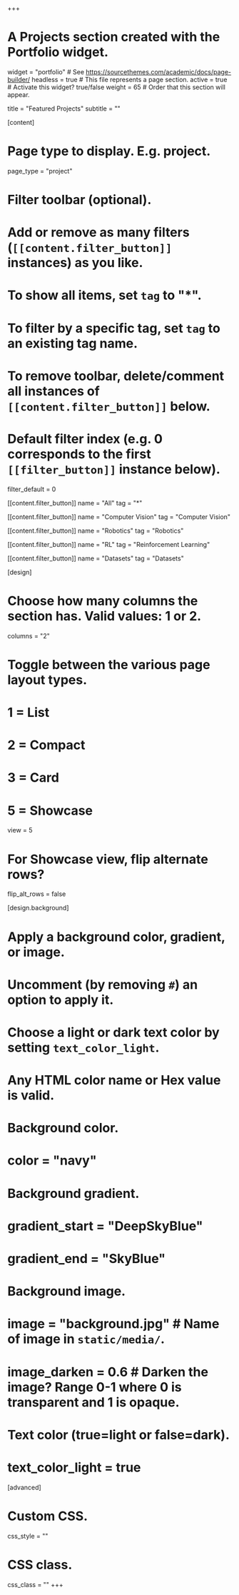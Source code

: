 +++
# A Projects section created with the Portfolio widget.
widget = "portfolio"  # See https://sourcethemes.com/academic/docs/page-builder/
headless = true  # This file represents a page section.
active = true  # Activate this widget? true/false
weight = 65  # Order that this section will appear.

title = "Featured Projects"
subtitle = ""



[content]
  # Page type to display. E.g. project.
  page_type = "project"
  # Filter toolbar (optional).
  # Add or remove as many filters (`[[content.filter_button]]` instances) as you like.
  # To show all items, set `tag` to "*".
  # To filter by a specific tag, set `tag` to an existing tag name.
  # To remove toolbar, delete/comment all instances of `[[content.filter_button]]` below.

  # Default filter index (e.g. 0 corresponds to the first `[[filter_button]]` instance below).
  filter_default = 0

   [[content.filter_button]]
     name = "All"
     tag = "*"

   [[content.filter_button]]
     name = "Computer Vision"
     tag = "Computer Vision"

   [[content.filter_button]]
     name = "Robotics"
     tag = "Robotics"

   [[content.filter_button]]
     name = "RL"
     tag = "Reinforcement Learning"

   [[content.filter_button]]
     name = "Datasets"
     tag = "Datasets"



[design]
  # Choose how many columns the section has. Valid values: 1 or 2.
  columns = "2"

  # Toggle between the various page layout types.
  #   1 = List
  #   2 = Compact
  #   3 = Card
  #   5 = Showcase
  view = 5

  # For Showcase view, flip alternate rows?
  flip_alt_rows = false

[design.background]
  # Apply a background color, gradient, or image.
  #   Uncomment (by removing `#`) an option to apply it.
  #   Choose a light or dark text color by setting `text_color_light`.
  #   Any HTML color name or Hex value is valid.

  # Background color.
  # color = "navy"

  # Background gradient.
  # gradient_start = "DeepSkyBlue"
  # gradient_end = "SkyBlue"

  # Background image.
  # image = "background.jpg"  # Name of image in `static/media/`.
  # image_darken = 0.6  # Darken the image? Range 0-1 where 0 is transparent and 1 is opaque.

  # Text color (true=light or false=dark).
  # text_color_light = true  

[advanced]
 # Custom CSS.
 css_style = ""

 # CSS class.
 css_class = ""
+++
